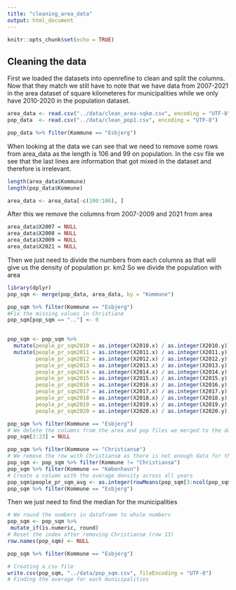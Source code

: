 ```yaml
---
title: "cleaning_area_data"
output: html_document
---
```


```r
knitr::opts_chunk$set(echo = TRUE)
```

## Cleaning the data 
First we loaded the datasets into openrefine to clean and split the columns. Now that they match we still have to note that we have data from 2007-2021 in the area dataset of square kilometeres for municipalities while we only have 2010-2020 in the population dataset. 

```r
area_data <- read.csv("../data/clean_area-sqkm.csv", encoding = "UTF-8")
pop_data  <- read.csv("../data/clean_pop1.csv", encoding = "UTF-8")

```

```r
pop_data %>% filter(Kommune == "Esbjerg")


```

When looking at the data we can see that we need to remove some rows from area_data as the length is 106 and 99 on population. In the csv file we see that the last lines are information that got mixed in the dataset and therefore is irrelevant. 

```r
length(area_data$Kommune)
length(pop_data$Kommune)

area_data <- area_data[-c(100:106), ]
```

After this we remove the columns from 2007-2009 and 2021 from area

```r
area_data$X2007 = NULL 
area_data$X2008 = NULL 
area_data$X2009 = NULL 
area_data$X2021 = NULL 

```

Then we just need to divide the numbers from each columns as that will give us the density of population pr. km2 
So we divide the population with area
```r
library(dplyr)
pop_sqm <- merge(pop_data, area_data, by = "Kommune")

pop_sqm %>% filter(Kommune == "Esbjerg")
#Fix the missing values in Christianø
pop_sqm[pop_sqm == ".."] <- 0

  
pop_sqm <- pop_sqm %>% 
  mutate(people_pr_sqm2010 = as.integer(X2010.x) / as.integer(X2010.y)) %>% 
  mutate(people_pr_sqm2011 = as.integer(X2011.x) / as.integer(X2011.y),
         people_pr_sqm2012 = as.integer(X2012.x) / as.integer(X2012.y),
         people_pr_sqm2013 = as.integer(X2013.x) / as.integer(X2013.y),
         people_pr_sqm2014 = as.integer(X2014.x) / as.integer(X2014.y),
         people_pr_sqm2015 = as.integer(X2015.x) / as.integer(X2015.y),
         people_pr_sqm2016 = as.integer(X2016.x) / as.integer(X2016.y),
         people_pr_sqm2017 = as.integer(X2017.x) / as.integer(X2017.y),
         people_pr_sqm2018 = as.integer(X2018.x) / as.integer(X2018.y),
         people_pr_sqm2019 = as.integer(X2019.x) / as.integer(X2019.y),
         people_pr_sqm2020 = as.integer(X2020.x) / as.integer(X2020.y),)

pop_sqm %>% filter(Kommune == "Esbjerg")
# We delete the columns from the area and pop files we merged to the dataframe that we no longer need. 
pop_sqm[2:23] = NULL 

pop_sqm %>% filter(Kommune == "Christiansø")
# We remove the row with Christiansø as there is not enough data for this to work
pop_sqm <- pop_sqm %>% filter(Kommune != "Christiansø")
pop_sqm %>% filter(Kommune == "København")
# Create a column with the average density across all years 
pop_sqm$people_pr_sqm_avg <- as.integer(rowMeans(pop_sqm[3:ncol(pop_sqm)]))
pop_sqm %>% filter(Kommune == "Esbjerg")
```
Then we just need to find the median for the municipalities 

```r
# We round the numbers in dataframe to whole numbers
pop_sqm <- pop_sqm %>% 
 mutate_if(is.numeric, round)
# Reset the index after removing Christiansø (row 13)
row.names(pop_sqm) <- NULL

pop_sqm %>% filter(Kommune == "Esbjerg")

# Creating a csv file 
write.csv(pop_sqm, "../data/pop_sqm.csv", fileEncoding = "UTF-8")
# Finding the average for each municipalities

```


